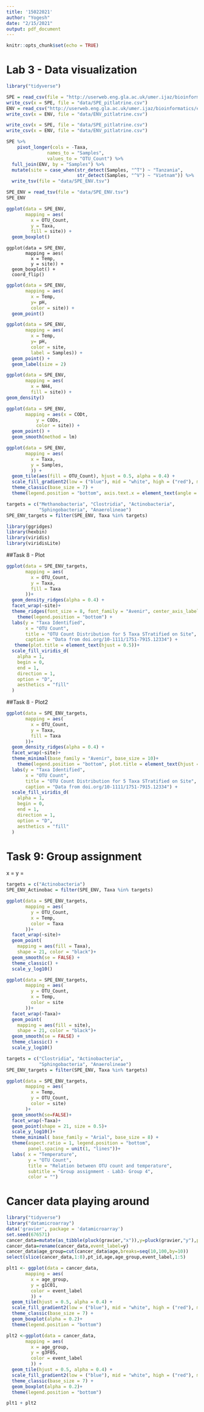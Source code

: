 ```yaml
---
title: '15022021'
author: "Yogesh"
date: "2/15/2021"
output: pdf_document
---
```


```r
knitr::opts_chunk$set(echo = TRUE)
```

# Lab 3 - **Data visualization**

```r
library("tidyverse")
```

```r
SPE = read_csv(file = "http://userweb.eng.gla.ac.uk/umer.ijaz/bioinformatics/ecological/SPE_pitlatrine.csv")
write_csv(x = SPE, file = "data/SPE_pitlatrine.csv")
ENV = read_csv("http://userweb.eng.gla.ac.uk/umer.ijaz/bioinformatics/ecological/ENV_pitlatrine.csv")
write_csv(x = ENV, file = "data/ENV_pitlatrine.csv")
```
```r
write_csv(x = SPE, file = "data/SPE_pitlatrine.csv")
write_csv(x = ENV, file = "data/ENV_pitlatrine.csv")
```


```r
SPE %>%
    pivot_longer(cols = -Taxa,
               names_to = "Samples",
               values_to = "OTU_Count") %>%
  full_join(ENV, by = "Samples") %>%
  mutate(site = case_when(str_detect(Samples, "^T") ~ "Tanzania",
                          str_detect(Samples, "^V") ~ "Vietnam")) %>% 
  write_tsv(file = "data/SPE_ENV.tsv")
```

```r
SPE_ENV = read_tsv(file = "data/SPE_ENV.tsv")
SPE_ENV
```



```r
ggplot(data = SPE_ENV, 
       mapping = aes(
         x = OTU_Count, 
         y = Taxa,
         fill = site)) +
  geom_boxplot()
```




```r-Task2
ggplot(data = SPE_ENV, 
       mapping = aes(
         x = Temp, 
         y = site)) +
  geom_boxplot() +
  coord_flip()
```

```r
ggplot(data = SPE_ENV, 
       mapping = aes(
         x = Temp, 
         y= pH,
         color = site)) +
  geom_point()
```

```r
ggplot(data = SPE_ENV, 
       mapping = aes(
         x = Temp, 
         y= pH,
         color = site,
         label = Samples)) +
  geom_point() +
  geom_label(size = 2)
```

```r
ggplot(data = SPE_ENV, 
       mapping = aes(
         x = NH4, 
         fill = site)) +
geom_density()
```

```r
ggplot(data = SPE_ENV, 
       mapping = aes(x = CODt, 
           y = CODs,
           color = site)) +
  geom_point() +
  geom_smooth(method = lm)
```
```r

ggplot(data = SPE_ENV, 
       mapping = aes(
         x = Taxa,
         y = Samples,
         )) +
  geom_tile(aes(fill = OTU_Count), hjust = 0.5, alpha = 0.4) +
  scale_fill_gradient2(low = ("blue"), mid = "white", high = ("red"), midpoint = 10000) +
  theme_classic(base_size = 7) +
  theme(legend.position = "bottom", axis.text.x = element_text(angle = 45, hjust = 1), aspect.ratio = 1)
```


```r
targets = c("Methanobacteria", "Clostridia", "Actinobacteria",
            "Sphingobacteria", "Anaerolineae")
SPE_ENV_targets = filter(SPE_ENV, Taxa %in% targets)
```


```r
library(ggridges)
library(hexbin)
library(viridis)
library(viridisLite)
```


##Task 8 - Plot
```r
ggplot(data = SPE_ENV_targets, 
       mapping = aes(
         x = OTU_Count,
         y = Taxa,
         fill = Taxa
       ))+
  geom_density_ridges(alpha = 0.4) +
  facet_wrap(~site)+
  theme_ridges(font_size = 8, font_family = "Avenir", center_axis_labels = TRUE)+
    theme(legend.position = "bottom") +
  labs(y = "Taxa Identified", 
       x = "OTU Count", 
       title = "OTU Count Distribution for 5 Taxa STratified on Site",
       caption = "Data from doi.org/10-1111/1751-7915.12334") +
   theme(plot.title = element_text(hjust = 0.5))+
  scale_fill_viridis_d(
    alpha = 1,
    begin = 0,
    end = 1,
    direction = 1, 
    option = "D",
    aesthetics = "fill"
  )
```


##Task 8 - Plot2
```r
ggplot(data = SPE_ENV_targets, 
       mapping = aes(
         x = OTU_Count,
         y = Taxa,
         fill = Taxa
       ))+
  geom_density_ridges(alpha = 0.4) +
  facet_wrap(~site)+
  theme_minimal(base_family = "Avenir", base_size = 10)+
    theme(legend.position = "bottom", plot.title = element_text(hjust = 0.5, size = 14)) +
  labs(y = "Taxa Identified", 
       x = "OTU Count", 
       title = "OTU Count Distribution for 5 Taxa STratified on Site",
       caption = "Data from doi.org/10-1111/1751-7915.12334") +
  scale_fill_viridis_d(
    alpha = 1,
    begin = 0,
    end = 1,
    direction = 1, 
    option = "D",
    aesthetics = "fill"
  )
```

# Task 9: Group assignment

x = 
y =

```r
targets = c("Actinobacteria")
SPE_ENV_Actinobac = filter(SPE_ENV, Taxa %in% targets)
```

```r
ggplot(data = SPE_ENV_targets,
       mapping = aes(
         y = OTU_Count,
         x = Temp,
         color = Taxa
       ))+
  facet_wrap(~site)+
  geom_point(
    mapping = aes(fill = Taxa),
    shape = 21, color = "black")+
  geom_smooth(se = FALSE) +
  theme_classic() +
  scale_y_log10()
```


```r
ggplot(data = SPE_ENV_targets,
       mapping = aes(
         y = OTU_Count,
         x = Temp,
         color = site
       ))+
  facet_wrap(~Taxa)+
  geom_point(
    mapping = aes(fill = site),
    shape = 21, color = "black")+
  geom_smooth(se = FALSE) +
  theme_classic() +
  scale_y_log10()
```

```r
targets = c("Clostridia", "Actinobacteria",
            "Sphingobacteria", "Anaerolineae")
SPE_ENV_targets = filter(SPE_ENV, Taxa %in% targets)

ggplot(data = SPE_ENV_targets,
       mapping = aes(
         x = Temp,
         y = OTU_Count,
         color = site)
       )+
  geom_smooth(se=FALSE)+
  facet_wrap(~Taxa)+
  geom_point(shape = 21, size = 0.5)+
  scale_y_log10()+
  theme_minimal( base_family = "Arial", base_size = 8) +
  theme(aspect.ratio = 1, legend.position = "bottom", 
        panel.spacing = unit(1, "lines"))+
  labs( x = "Temperature",
        y = "OTU Count",
        title = "Relation between OTU count and temperature",
        subtitle = "Group assignment - Lab3- Group 4",
        color = "")
```








# Cancer data playing around
```r

library("tidyverse")
library("datamicroarray")
data('gravier', package = 'datamicroarray')
set.seed(676571)
cancer_data=mutate(as_tibble(pluck(gravier,"x")),y=pluck(gravier,"y"),pt_id=1:length(pluck(gravier, "y")),age=round(rnorm(length(pluck(gravier,"y")),mean=55,sd=10),1))
cancer_data=rename(cancer_data,event_label=y)
cancer_data$age_group=cut(cancer_data$age,breaks=seq(10,100,by=10))
select(slice(cancer_data,1:8),pt_id,age,age_group,event_label,1:5)

plt1 <- ggplot(data = cancer_data, 
       mapping = aes(
         x = age_group,
         y = g1C01,
         color = event_label
         )) +
  geom_tile(hjust = 0.5, alpha = 0.4) +
  scale_fill_gradient2(low = ("blue"), mid = "white", high = ("red"), midpoint = 10000) +
  theme_classic(base_size = 7) +
  geom_boxplot(alpha = 0.2)+
  theme(legend.position = "bottom")

plt2 <-ggplot(data = cancer_data, 
       mapping = aes(
         x = age_group,
         y = g3F05,
         color = event_label
         )) +
  geom_tile(hjust = 0.5, alpha = 0.4) +
  scale_fill_gradient2(low = ("blue"), mid = "white", high = ("red"), midpoint = 10000) +
  theme_classic(base_size = 7) +
  geom_boxplot(alpha = 0.2)+
  theme(legend.position = "bottom")
```
```r
plt1 + plt2
```






